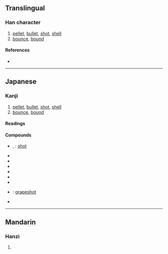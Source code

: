{{character info/new}}
{{also|彈|弹}}
==Translingual==
{{Han simplified forms|彈|弾|弹}}

===Han character===
{{Han char|rn=57|rad=弓|as=09|sn=12|four=|canj=NFWJ|ids=⿰弓単}}

# [[pellet]], [[bullet]], [[shot]], [[shell]]
# [[bounce]], [[bound]]

====References====
* {{Han ref|kx=0360.221|dkj=09836|dj=0678.100|hdz=21000.041|uh=5F3E|ud=24382}}

----

==Japanese==

===Kanji===
{{ja-kanji|grade=c|rs=弓09|kyu=彈}}

# [[pellet]], [[bullet]], [[shot]], [[shell]]
# [[bounce]], [[bound]]

====Readings====
{{ja-readings|goon=だん|kanon=たん|kun=たま-,はじく-,はず-む<はづ-む,ひ-く}}

====Compounds====
{{der-top|Compounds}}
* {{ja-r|散弾|さんだん}}, {{ja-r|霰弾|さんだん}}: [[shot]]
* {{ja-r|弾道|だんどう}}
* {{ja-r|弾圧|だんあつ}}
* {{ja-r|弾丸|だんがん}}
* {{ja-r|弾薬|だんやく}}
* {{ja-r|弾劾|だんがい}}
* {{ja-r|爆弾|ばくだん}}
* {{ja-r|葡萄弾|ぶどうだん}}: [[grapeshot]]
* {{ja-r|魔弾|まだん}}
{{der-bottom}}

----

==Mandarin==

===Hanzi===
{{cmn-hanzi|pin=[[dàn]] ([[dan4]])|wg=tan<sup>4</sup>}}

# {{defn|lang=cmn|sort=弓09}}